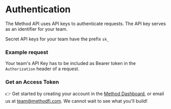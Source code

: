 
# Authentication

The Method API uses API keys to authenticate requests. The API key serves as an identifier for your team.

Secret API keys for your team have the prefix `sk_`

### Example request

Your team's API Key has to be included as Bearer token in the `Authorization` header of a request.

<AuthenticationSample />

### Get an Access Token

👉 Get started by creating your account in the [Method Dashboard](https://dashboard.methodfi.com), or email us at team@methodfi.com. We cannot wait to see what you'll build!
